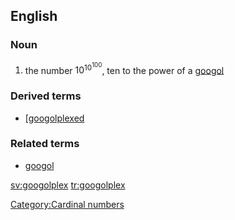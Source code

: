 ==English==

===Noun===
{{en-noun|es}}

# the number <math>10^{10^{100}}</math>, ten to the power of a [[googol]]

===Derived terms===
*[[[googolplexed]]

===Related terms===

*[[googol]]

[[Category:Cardinal numbers]]

[[sv:googolplex]]
[[tr:googolplex]]